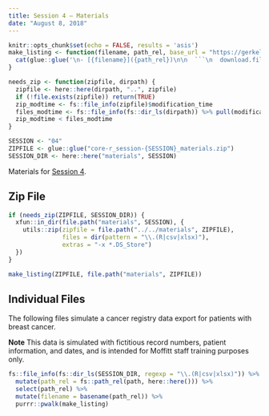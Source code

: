 ```yaml
---
title: Session 4 — Materials
date: "August 8, 2018"
---
```


```r
knitr::opts_chunk$set(echo = FALSE, results = 'asis')
make_listing <- function(filename, path_rel, base_url = "https://gerkelab.github.io/core-r-course") {
  cat(glue::glue('\n- [{filename}]({path_rel})\n\n  ```\n  download.file("{file.path(base_url, path_rel)}", "{filename}")\n  ```\n\n'))
}

needs_zip <- function(zipfile, dirpath) {
  zipfile <- here::here(dirpath, "..", zipfile)
  if (!file.exists(zipfile)) return(TRUE)
  zip_modtime <- fs::file_info(zipfile)$modification_time
  files_modtime <- fs::file_info(fs::dir_ls(dirpath)) %>% pull(modification_time) %>% max()
  zip_modtime < files_modtime
}

SESSION <- "04"
ZIPFILE <- glue::glue("core-r_session-{SESSION}_materials.zip")
SESSION_DIR <- here::here("materials", SESSION)
```

Materials for [Session 4](session_04.html).

## Zip File

```r
if (needs_zip(ZIPFILE, SESSION_DIR)) {
  xfun::in_dir(file.path("materials", SESSION), {
    utils::zip(zipfile = file.path("../../materials", ZIPFILE), 
               files = dir(pattern = "\\.(R|csv|xlsx)"),
               extras = "-x *.DS_Store")
  })
}

make_listing(ZIPFILE, file.path("materials", ZIPFILE))
```

## Individual Files

The following files simulate a cancer registry data export for patients with breast cancer.

:::{.bs-callout .bs-callout-warning}
**Note** This data is simulated with fictitious record numbers, patient information, and dates, and is intended for Moffitt staff training purposes only.
:::

```r
fs::file_info(fs::dir_ls(SESSION_DIR, regexp = "\\.(R|csv|xlsx)")) %>%
  mutate(path_rel = fs::path_rel(path, here::here())) %>% 
  select(path_rel) %>% 
  mutate(filename = basename(path_rel)) %>% 
  purrr::pwalk(make_listing)
```
